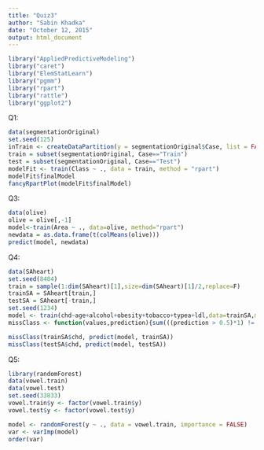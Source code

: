 ```yaml
---
title: "Quiz3"
author: "Sabin Khadka"
date: "October 12, 2015"
output: html_document
---
```


```r
library("AppliedPredictiveModeling")
library("caret")
library("ElemStatLearn")
library("pgmm")
library("rpart")
library("rattle")
library("ggplot2")
```

Q1:

```r
data(segmentationOriginal)
set.seed(125)
inTrain <- createDataPartition(y = segmentationOriginal$Case, list = FALSE)
train = subset(segmentationOriginal, Case=="Train")
test = subset(segmentationOriginal, Case=="Test")
modelFit <- train(Class ~ ., data = train, method = "rpart")
modelFit$finalModel
fancyRpartPlot(modelFit$finalModel)
```

Q3:

```r
data(olive)
olive = olive[,-1]
model<-train(Area ~ ., data=olive, method="rpart")
newdata = as.data.frame(t(colMeans(olive)))
predict(model, newdata)
```

Q4:

```r
data(SAheart)
set.seed(8484)
train = sample(1:dim(SAheart)[1],size=dim(SAheart)[1]/2,replace=F)
trainSA = SAheart[train,]
testSA = SAheart[-train,]
set.seed(1234)
model <- train(chd~age+alcohol+obesity+tobacco+typea+ldl,data=trainSA,method="glm",family="binomial")
missClass <- function(values,prediction){sum(((prediction > 0.5)*1) != values)/length(values)}

missClass(trainSA$chd, predict(model, trainSA))
missClass(testSA$chd, predict(model, testSA))
```

Q5:

```r
library(randomForest)
data(vowel.train)
data(vowel.test)
set.seed(33833)
vowel.train$y <- factor(vowel.train$y)
vowel.test$y <- factor(vowel.test$y)

model <- randomForest(y ~ ., data = vowel.train, importance = FALSE)
var <- varImp(model)
order(var)
```

